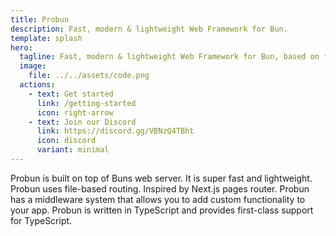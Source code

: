 ```yaml
---
title: Probun
description: Fast, modern & lightweight Web Framework for Bun.
template: splash
hero:
  tagline: Fast, modern & lightweight Web Framework for Bun, based on file system routing.
  image:
    file: ../../assets/code.png
  actions:
    - text: Get started
      link: /getting-started
      icon: right-arrow
    - text: Join our Discord
      link: https://discord.gg/VBNzQ4TBht
      icon: discord
      variant: minimal
---
```



<CardGrid stagger>
  <Card title='Super Fast' icon='rocket'>
    Probun is built on top of Buns web server. It is super fast and lightweight.
  </Card>
  <Card title='File Based Routing' icon='document'>
    Probun uses file-based routing. Inspired by Next.js pages router.
  </Card>
  <Card title='Middleware' icon='seti:json'>
    Probun has a middleware system that allows you to add custom functionality to your app.
  </Card>
  <Card title='TypeScript' icon='seti:typescript'>
    Probun is written in TypeScript and provides first-class support for TypeScript.
  </Card>
</CardGrid>
